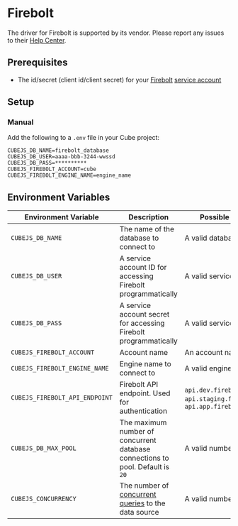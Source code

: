 # Firebolt

<WarningBox>

The driver for Firebolt is supported by its vendor. Please report any issues to
their [Help Center][firebolt-help].

</WarningBox>

## Prerequisites

- The id/secret (client id/client secret) for your [Firebolt][firebolt] [service account][firebolt-service-accounts]

## Setup

### Manual

Add the following to a `.env` file in your Cube project:

```dotenv
CUBEJS_DB_NAME=firebolt_database
CUBEJS_DB_USER=aaaa-bbb-3244-wwssd
CUBEJS_DB_PASS=**********
CUBEJS_FIREBOLT_ACCOUNT=cube
CUBEJS_FIREBOLT_ENGINE_NAME=engine_name
```

## Environment Variables

| Environment Variable           | Description                                                                         | Possible Values                                                         | Required |
| ------------------------------ | ----------------------------------------------------------------------------------- | ----------------------------------------------------------------------- | :------: |
| `CUBEJS_DB_NAME`               | The name of the database to connect to                                              | A valid database name                                                   |    ✅    |
| `CUBEJS_DB_USER`               | A service account ID for accessing Firebolt programmatically                        | A valid service id                                                      |    ✅    |
| `CUBEJS_DB_PASS`               | A service account secret for accessing Firebolt programmatically                    | A valid service secret                                                  |    ✅    |
| `CUBEJS_FIREBOLT_ACCOUNT`      | Account name                                                                        | An account name                                                         |    ✅    |
| `CUBEJS_FIREBOLT_ENGINE_NAME`  | Engine name to connect to                                                           | A valid engine name                                                     |    ✅    |
| `CUBEJS_FIREBOLT_API_ENDPOINT` | Firebolt API endpoint. Used for authentication                                      | `api.dev.firebolt.io`, `api.staging.firebolt.io`, `api.app.firebolt.io` |    -     |
| `CUBEJS_DB_MAX_POOL`           | The maximum number of concurrent database connections to pool. Default is `20`      | A valid number                                                          |    ❌    |
| `CUBEJS_CONCURRENCY` | The number of [concurrent queries][ref-data-source-concurrency] to the data source | A valid number |    ❌    |

[ref-data-source-concurrency]: /product/configuration/concurrency#data-source-concurrency

[firebolt]: https://www.firebolt.io/
[firebolt-help]: https://help.firebolt.io/
[firebolt-service-accounts]: https://docs.firebolt.io/godocs/Guides/managing-your-organization/service-accounts.html
